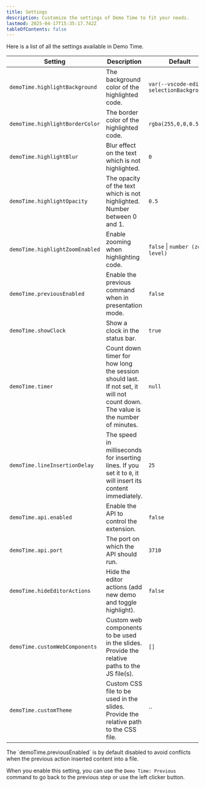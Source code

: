 ```yaml
---
title: Settings
description: Customize the settings of Demo Time to fit your needs.
lastmod: 2025-04-17T15:35:17.742Z
tableOfContents: false
---
```



Here is a list of all the settings available in Demo Time.

| Setting | Description | Default |
| --- | --- | --- |
| `demoTime.highlightBackground` | The background color of the highlighted code. | `var(--vscode-editor-selectionBackground)` |
| `demoTime.highlightBorderColor` | The border color of the highlighted code. | `rgba(255,0,0,0.5)` |
| `demoTime.highlightBlur` | Blur effect on the text which is not highlighted. | `0` |
| `demoTime.highlightOpacity` | The opacity of the text which is not highlighted. Number between 0 and 1. | `0.5` |
| `demoTime.highlightZoomEnabled` | Enable zooming when highlighting code. | `false` \| `number (zoom level)` |
| `demoTime.previousEnabled` | Enable the previous command when in presentation mode. | `false` |
| `demoTime.showClock` | Show a clock in the status bar. | `true` |
| `demoTime.timer` | Count down timer for how long the session should last. If not set, it will not count down. The value is the number of minutes. | `null` |
| `demoTime.lineInsertionDelay` | The speed in milliseconds for inserting lines. If you set it to `0`, it will insert its content immediately. | `25` |
| `demoTime.api.enabled` | Enable the API to control the extension. | `false` |
| `demoTime.api.port` | The port on which the API should run. | `3710` |
| `demoTime.hideEditorActions` | Hide the editor actions (add new demo and toggle highlight). | `false` |
| `demoTime.customWebComponents` | Custom web components to be used in the slides. Provide the relative paths to the JS file(s). | `[]` |
| `demoTime.customTheme` | Custom CSS file to be used in the slides. Provide the relative path to the CSS file. | `` |

<Aside>
The `demoTime.previousEnabled` is by default disabled to avoid conflicts when the previous action inserted content into a file.

When you enable this setting, you can use the `Demo Time: Previous` command to go back to the previous step or use the left clicker button.
</Aside>

<style>{`
table th:nth-child(1) {
  width: 40%;
}
`}</style>